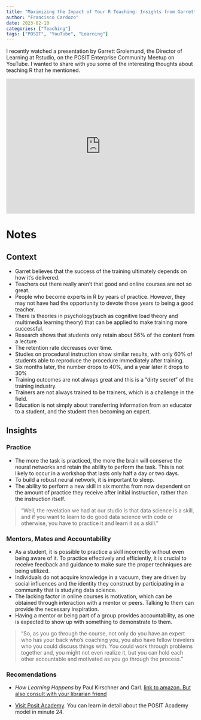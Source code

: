 ```yaml
---
title: "Maximizing the Impact of Your R Teaching: Insights from Garrett Grolemund"
author: "Francisco Cardozo"
date: 2023-02-10
categories: ["Teaching"]
tags: ["POSIT", "YouTube", "Learning"]
---
```


I recently watched a presentation by Garrett Grolemund, the Director of Learning at Rstudio, on the POSIT Enterprise Community Meetup on YouTube. I wanted to share with you some of the interesting thoughts about teaching R that he mentioned.

<iframe src="https://www.youtube.com/embed/ElO5gDCG3X8?start=19" width="100%" height="360" frameborder="0" allow="autoplay; fullscreen; picture-in-picture" allowfullscreen></iframe>


# Notes

## Context

* Garret believes that the success of the training ultimately depends on how it's delivered. 
* Teachers out there really aren't that good and online courses are not so great. 
* People who become experts in R by years of practice. However, they may not have had the opportunity to devote those years to being a good teacher.
* There is  theories in psychology(such as cognitive load theory and multimedia learning theory) that can be applied to make training more successful.
* Research shows that students only retain about 56% of the content from a lecture
* The retention rate decreases over time. 
* Studies on procedural instruction show similar results, with only 60% of students able to reproduce the procedure immediately after training.
* Six months later, the number drops to 40%, and a year later it drops to 30%
* Training outcomes are not always great and this is a "dirty secret" of the training industry.
* Trainers are not always trained to be trainers, which is a challenge in the field.
* Education is not simply about transferring information from an educator to a student, and the student then becoming an expert.

## Insights 

### Practice

* The more the task is practiced, the more the brain will conserve the neural networks and retain the ability to perform the task. This is not likely to occur in a workshop that lasts only half a day or two days. 
* To build a robust neural network, it is important to sleep. 
* The ability to perform a new skill in six months from now dependent on the amount of practice they receive after initial instruction, rather than the instruction itself.

> "Well, the revelation we had at our studio is that data science is a skill, and if you
want to learn to do good data science with code or otherwise, you have to practice it
and learn it as a skill."

### Mentors, Mates and Accountability 

* As a student, it is possible to practice a skill incorrectly without even being aware of it. To practice effectively and efficiently, it is crucial to receive feedback and guidance to make sure the proper techniques are being utilized.
* Individuals do not acquire knowledge in a vacuum, they are driven by social influences and the identity they construct by participating in a community that is studying data science.
* The lacking factor in online courses is motivation, which can be obtained through interaction with a mentor or peers. Talking to them can provide the necessary inspiration.
* Having a mentor or being part of a group provides accountability, as one is expected to show up with something to demonstrate to them.

> "So, as you go through the course, not only do you have an expert who has your back who's coaching you, you also have fellow travelers who you could discuss things with.
You could work through problems together and, you might not even realize it, but you can
hold each other accountable and motivated as you go through the process."

### Recomendations

* *How Learning Happens* by Paul Kirschner and Carl. [link to amazon. But also consult with your librarian friend]( Hedentrick.(https://www.amazon.com/How-Learning-Happens-Paul-Kirschner/dp/0367184575))

* [Visit Posit Academy](https://posit.co/products/enterprise/academy/). You can learn in detail about the POSIT Academy model in minute 24.

